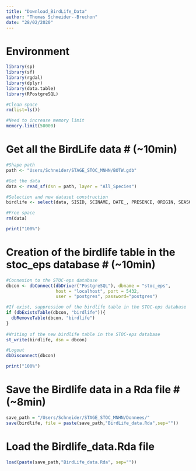 ---
title: "Download_BirdLife_Data"
author: "Thomas Schneider--Bruchon"
date: "28/02/2020"
---

# Environment #
```{r}
library(sp)
library(sf)
library(rgdal)
library(dplyr)
library(data.table)
library(RPostgreSQL)

#Clean space 
rm(list=ls())

#Need to increase memory limit
memory.limit(50000)
```


# Get all the BirdLife data #  (~10min) 
```{r}
#Shape path 
path <- "Users/Schneider/STAGE_STOC_MNHN/BOTW.gdb"

#Get the data 
data <- read_sf(dsn = path, layer = "All_Species")

#Selection and new dataset construction
birdlife <- select(data, SISID, SCINAME, DATE_, PRESENCE, ORIGIN, SEASONAL, Shape, Shape_Area, Shape_Length)

#Free space 
rm(data)

print("100%")
```


# Creation of the birdlife table in the stoc_eps database #  (~10min)
```{r}
#Connexion to the STOC-eps database 
dbcon <- dbConnect(dbDriver("PostgreSQL"), dbname = "stoc_eps",
                   host = "localhost", port = 5432,
                   user = "postgres", password="postgres")

#If exist, suppression of the birdlife table in the STOC-eps database
if (dbExistsTable(dbcon, "birdlife")){
  dbRemoveTable(dbcon, "birdlife")
}
  
#Writing of the new birdlife table in the STOC-eps database
st_write(birdlife, dsn = dbcon)

#Logout
dbDisconnect(dbcon)

print("100%")
```


# Save the Birdlife data in a Rda file #  (~8min)
```{r}
save_path = "/Users/Schneider/STAGE_STOC_MNHN/Donnees/"
save(birdlife, file = paste(save_path,"BirdLife_data.Rda",sep=""))
```


# Load the Birdlife_data.Rda file #
```{r}
load(paste(save_path,"BirdLife_data.Rda", sep=""))
```

